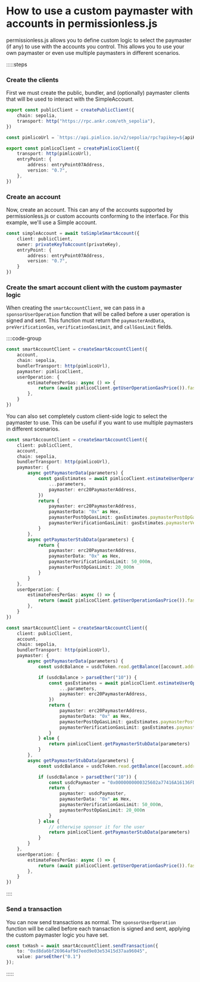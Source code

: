 
<VersionWarning version="0.2" />

# How to use a custom paymaster with accounts in permissionless.js

permissionless.js allows you to define custom logic to select the paymaster (if any) to use with the accounts you control. This allows you to use your own paymaster or even use multiple paymasters in different scenarios.

:::::steps

### Create the clients

First we must create the public, bundler, and (optionally) paymaster clients that will be used to interact with the SimpleAccount.

```ts
export const publicClient = createPublicClient({
	chain: sepolia,
	transport: http("https://rpc.ankr.com/eth_sepolia"),
})

const pimlicoUrl = `https://api.pimlico.io/v2/sepolia/rpc?apikey=${apiKey}`

export const pimlicoClient = createPimlicoClient({
	transport: http(pimlicoUrl),
	entryPoint: {
		address: entryPoint07Address,
		version: "0.7",
	},
})
```

### Create an account

Now, create an account. This can any of the accounts supported by permissionless.js or custom accounts conforming to the interface. For this example, we'll use a Simple account.

```ts
const simpleAccount = await toSimpleSmartAccount({
	client: publicClient,
	owner: privateKeyToAccount(privateKey),
	entryPoint: {
		address: entryPoint07Address,
		version: "0.7",
	}
})
```

### Create the smart account client with the custom paymaster logic

When creating the `smartAccountClient`, we can pass in a `sponsorUserOperation` function that will be called before a user operation is signed and sent. This function must return the `paymasterAndData`, `preVerificationGas`, `verificationGasLimit`, and `callGasLimit` fields.

::::code-group

```ts [Pimlico Paymaster]
const smartAccountClient = createSmartAccountClient({
	account,
	chain: sepolia,
	bundlerTransport: http(pimlicoUrl),
	paymaster: pimlicoClient,
	userOperation: {
		estimateFeesPerGas: async () => {
			return (await pimlicoClient.getUserOperationGasPrice()).fast
		},
	}
})
```

You can also set completely custom client-side logic to select the paymaster to use. This can be useful if you want to use multiple paymasters in different scenarios.

```ts [ERC-20 Paymaster]
const smartAccountClient = createSmartAccountClient({
	client: publicClient,
	account,
	chain: sepolia,
	bundlerTransport: http(pimlicoUrl),
	paymaster: {
		async getPaymasterData(parameters) {
			const gasEstimates = await pimlicoClient.estimateUserOperationGas({
				...parameters,
				paymaster: erc20PaymasterAddress,
			})
			return {
				paymaster: erc20PaymasterAddress,
				paymasterData: "0x" as Hex,
				paymasterPostOpGasLimit: gasEstimates.paymasterPostOpGasLimit ?? 0n,
				paymasterVerificationGasLimit: gasEstimates.paymasterVerificationGasLimit ?? 0n,
			}
		},
		async getPaymasterStubData(parameters) {
			return {
				paymaster: erc20PaymasterAddress,
				paymasterData: "0x" as Hex,
				paymasterVerificationGasLimit: 50_000n,
				paymasterPostOpGasLimit: 20_000n
			}
		}
	},
	userOperation: {
		estimateFeesPerGas: async () => {
			return (await pimlicoClient.getUserOperationGasPrice()).fast
		},
	}
})
```

```ts [Dynamic Paymaster Logic]
const smartAccountClient = createSmartAccountClient({
	client: publicClient,
	account,
	chain: sepolia,
	bundlerTransport: http(pimlicoUrl),
	paymaster: {
		async getPaymasterData(parameters) {
			const usdcBalance = usdcToken.read.getBalance([account.address]) // get the user's usdc token balance on sepolia

			if (usdcBalance > parseEther("10")) {
				const gasEstimates = await pimlicoClient.estimateUserOperationGas({
					...parameters,
					paymaster: erc20PaymasterAddress,
				})
				return {
					paymaster: erc20PaymasterAddress,
					paymasterData: "0x" as Hex,
					paymasterPostOpGasLimit: gasEstimates.paymasterPostOpGasLimit ?? 0n,
					paymasterVerificationGasLimit: gasEstimates.paymasterVerificationGasLimit ?? 0n,
				}
			} else {
				return pimlicoClient.getPaymasterStubData(parameters)
			}
		},
		async getPaymasterStubData(parameters) {
			const usdcBalance = usdcToken.read.getBalance([account.address]) // get the user's usdc token balance on sepolia

			if (usdcBalance > parseEther("10")) {
				const usdcPaymaster = "0x0000000000325602a77416A16136FDafd04b299f" // usdc paymaster on sepolia
				return {
					paymaster: usdcPaymaster,
					paymasterData: "0x" as Hex,
					paymasterVerificationGasLimit: 50_000n,
					paymasterPostOpGasLimit: 20_000n
				}
			} else {
				// otherwise sponsor it for the user
				return pimlicoClient.getPaymasterStubData(parameters)
			}
		}
	},
	userOperation: {
		estimateFeesPerGas: async () => {
			return (await pimlicoClient.getUserOperationGasPrice()).fast
		},
	}
})
```

::::

### Send a transaction

You can now send transactions as normal. The `sponsorUserOperation` function will be called before each transaction is signed and sent, applying the custom paymaster logic you have set.

```ts
const txHash = await smartAccountClient.sendTransaction({
	to: "0xd8da6bf26964af9d7eed9e03e53415d37aa96045",
	value: parseEther("0.1")
});
```

:::::